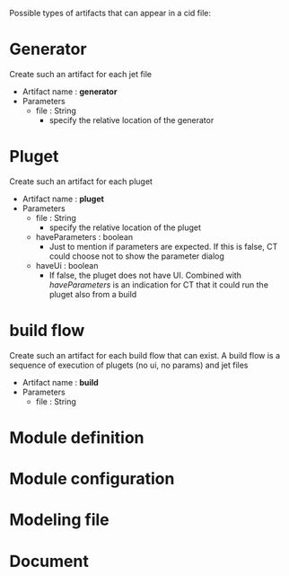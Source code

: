 Possible types of artifacts that can appear in a cid file:

= Generator =

Create such an artifact for each jet file

* Artifact name : '''generator'''
* Parameters
** file : String
*** specify the relative location of the generator


= Pluget =

Create such an artifact for each pluget

* Artifact name : '''pluget'''
* Parameters
** file : String
*** specify the relative location of the pluget
** haveParameters : boolean
*** Just to mention if parameters are expected. If this is false, CT could choose not to show the parameter dialog
** haveUi : boolean
*** If false, the pluget does not have UI. Combined with ''haveParameters'' is an indication for CT that it could run the pluget also from a build 
 
= build flow =

Create such an artifact for each build flow that can exist. A build flow is a sequence of execution of plugets (no ui, no params) and jet files 

* Artifact name : '''build'''
* Parameters
** file : String


= Module definition =

= Module configuration =

= Modeling file =

= Document =

